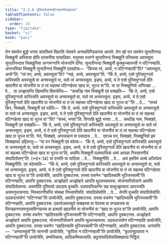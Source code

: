 ```yaml
---
title: "2.2.6 दुतियभोजनपटिग्गहणसिक्खापद"
tableOfContents: false
sidebar:
  order: 14
type: "tipitaka"
basket: "vi"
book: "paci"
---
```



<DynamicBreadcrumb />

<Division number="704" book="paci">

<Paragraph number="2310" book="paci">
तेन समयेन बुद्धो भगवा सावत्थियं विहरति जेतवने अनाथपिण्डिकस्स आरामे. तेन खो पन समयेन सुन्दरीनन्दा भिक्खुनी अभिरूपा होति दस्सनीया पासादिका. मनुस्सा भत्तग्गे सुन्दरीनन्दं भिक्खुनिं पस्सित्वा अवस्सुता सुन्दरीनन्दाय भिक्खुनिया अग्गमग्गानि भोजनानि देन्ति. सुन्दरीनन्दा भिक्खुनी कुक्कुच्चायन्ती न पटिग्गण्हाति. अनन्तरिका भिक्खुनी सुन्दरीनन्दं भिक्खुनिं एतदवोच—  “किस्स त्वं, अय्ये, न पटिग्गण्हासी”ति? “अवस्सुता, अय्ये”ति. “त्वं पन, अय्ये, अवस्सुता”ति? “नाहं, अय्ये, अवस्सुता”ति. “किं ते, अय्ये, एसो पुरिसपुग्गलो करिस्सति अवस्सुतो वा अनवस्सुतो वा, यतो त्वं अनवस्सुता. इङ्घ, अय्ये, यं ते एसो पुरिसपुग्गलो देति खादनीयं वा भोजनीयं वा तं त्वं सहत्था पटिग्गहेत्वा खाद वा, भुञ्ज वा”ति.
</Paragraph>

<Paragraph number="2311" book="paci">
या ता भिक्खुनियो अप्पिच्छा …पे…  ता उज्झायन्ति खिय्यन्ति विपाचेन्ति—  “कथञ्हि नाम भिक्खुनी एवं वक्खति—  ‘किं ते, अय्ये, एसो पुरिसपुग्गलो करिस्सति अवस्सुतो वा अनवस्सुतो वा, यतो त्वं अनवस्सुता. इङ्घ, अय्ये, यं ते एसो पुरिसपुग्गलो देति खादनीयं वा भोजनीयं वा तं त्वं सहत्था पटिग्गहेत्वा खाद वा भुञ्ज वा’”ति …पे…  “सच्चं किर, भिक्खवे, भिक्खुनी एवं वदेति—  ‘किं ते, अय्ये, एसो पुरिसपुग्गलो करिस्सति अवस्सुतो वा अनवस्सुतो वा यतो त्वं अनवस्सुता. इङ्घ, अय्ये, यं ते एसो पुरिसपुग्गलो देति खादनीयं वा भोजनीयं वा तं त्वं सहत्था पटिग्गहेत्वा खाद वा भुञ्ज वा’”ति? “सच्चं, भगवा”ति. विगरहि बुद्धो भगवा …पे…  कथञ्हि नाम, भिक्खवे, भिक्खुनी एवं वक्खति—  ‘किं ते, अय्ये, एसो पुरिसपुग्गलो करिस्सति अवस्सुतो वा अनवस्सुतो वा यतो त्वं अनवस्सुता; इङ्घ, अय्ये, यं ते एसो पुरिसपुग्गलो देति खादनीयं वा भोजनीयं वा तं त्वं सहत्था पटिग्गहेत्वा खाद वा भुञ्ज वा’ति. नेतं, भिक्खवे, अप्पसन्नानं वा पसादाय …पे…  एवञ्च पन, भिक्खवे, भिक्खुनियो इमं सिक्खापदं उद्दिसन्तु—
</Paragraph>

</Division>
<Division number="705" book="paci">

<Paragraph number="2312" book="paci">
<Emphasis>“या पन भिक्खुनी एवं वदेय्य—  ‘किं ते, अय्ये, एसो पुरिसपुग्गलो करिस्सति अवस्सुतो वा अनवस्सुतो वा, यतो त्वं अनवस्सुता. इङ्घ, अय्ये, यं ते एसो पुरिसपुग्गलो देति खादनीयं वा भोजनीयं वा तं त्वं सहत्था पटिग्गहेत्वा खाद वा भुञ्ज वा’ति, अयम्पि भिक्खुनी पठमापत्तिकं धम्मं आपन्ना निस्सारणीयं संघादिसेसन्”</Emphasis>ति. (*6*:<Emphasis>14</Emphasis>)
</Paragraph>

</Division>
<Division number="706" book="paci">

<Paragraph number="2313" book="paci">
<Emphasis>या पना</Emphasis>ति या यादिसा …पे…  <Emphasis>भिक्खुनी</Emphasis>ति …पे…  अयं इमस्मिं अत्थे अधिप्पेता भिक्खुनीति.
</Paragraph>

<Paragraph number="2314" book="paci">
<Emphasis>एवं वदेय्या</Emphasis>ति—  “किं ते, अय्ये, एसो पुरिसपुग्गलो करिस्सति अवस्सुतो वा अनवस्सुतो वा, यतो त्वं अनवस्सुता. इङ्घ, अय्ये, यं ते एसो पुरिसपुग्गलो देति खादनीयं वा भोजनीयं वा तं त्वं सहत्था पटिग्गहेत्वा खाद वा भुञ्ज वा”ति उय्योजेति, आपत्ति दुक्कटस्स. तस्सा वचनेन “खादिस्सामि भुञ्जिस्सामी”ति पटिग्गण्हाति, आपत्ति दुक्कटस्स. अज्झोहारे अज्झोहारे आपत्ति थुल्लच्चयस्स. भोजनपरियोसाने आपत्ति संघादिसेसस्स.
</Paragraph>

<Paragraph number="2315" book="paci">
<Emphasis>अयम्पी</Emphasis>ति पुरिमायो उपादाय वुच्चति.
</Paragraph>

<Paragraph number="2316" book="paci">
<Emphasis>पठमापत्तिकन्</Emphasis>ति सह वत्थुज्झाचारा आपज्जति असमनुभासनाय.
</Paragraph>

<Paragraph number="2317" book="paci">
<Emphasis>निस्सारणीयन्</Emphasis>ति संघम्हा निस्सारीयति.
</Paragraph>

<Paragraph number="2318" book="paci">
<Emphasis>संघादिसेसो</Emphasis>ति …पे…  तेनपि वुच्चति संघादिसेसोति.
</Paragraph>

<Paragraph number="2319" book="paci">
उदकदन्तपोनं “पटिग्गण्हा”ति उय्योजेति, आपत्ति दुक्कटस्स. तस्सा वचनेन “खादिस्सामि भुञ्जिस्सामी”ति पटिग्गण्हाति, आपत्ति दुक्कटस्स.
</Paragraph>

</Division>
<Division number="707" book="paci">

<Paragraph number="2320" book="paci">
एकतोअवस्सुते यक्खस्स वा पेतस्स वा पण्डकस्स वा तिरच्छानगतमनुस्सविग्गहस्स वा हत्थतो खादनीयं वा भोजनीयं वा “खाद वा भुञ्ज वा”ति उय्योजेति, आपत्ति दुक्कटस्स. तस्सा वचनेन “खादिस्सामि भुञ्जिस्सामी”ति पटिग्गण्हाति, आपत्ति दुक्कटस्स. अज्झोहारे अज्झोहारे आपत्ति दुक्कटस्स. भोजनपरियोसाने आपत्ति थुल्लच्चयस्स. उदकदन्तपोनं पटिग्गण्हाति उय्योजेति, आपत्ति दुक्कटस्स. तस्सा वचनेन “खादिस्सामि भुञ्जिस्सामी”ति पटिग्गण्हाति, आपत्ति दुक्कटस्स.
</Paragraph>

</Division>
<Division number="708" book="paci">

<Paragraph number="2321" book="paci">
अनापत्ति—  “अनवस्सुतो”ति जानन्ती उय्योजेति, “कुपिता न पटिग्गण्हाती”ति उय्योजेति, “कुलानुद्दयताय न पटिग्गण्हाती”ति उय्योजेति, उम्मत्तिकाय, आदिकम्मिकायाति.

</Paragraph>
</Division>

<Paragraph number="2322" type="center" book="paci">
छट्ठसंघादिसेससिक्खापदं निट्ठितं.
</Paragraph>